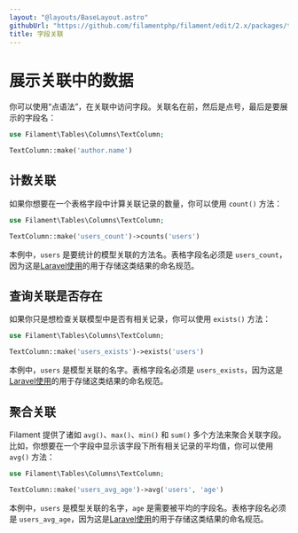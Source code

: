 ```yaml
---
layout: "@layouts/BaseLayout.astro"
githubUrl: "https://github.com/filamentphp/filament/edit/2.x/packages/tables/docs/03-columns/13-relationships.md"
title: 字段关联
---
```


# 展示关联中的数据

你可以使用“点语法”，在关联中访问字段。关联名在前，然后是点号，最后是要展示的字段名：

```php
use Filament\Tables\Columns\TextColumn;

TextColumn::make('author.name')
```

## 计数关联

如果你想要在一个表格字段中计算关联记录的数量，你可以使用 `count()` 方法：

```php
use Filament\Tables\Columns\TextColumn;

TextColumn::make('users_count')->counts('users')
```

本例中，`users` 是要统计的模型关联的方法名。表格字段名必须是 `users_count`，因为这是[Laravel使用](https://laravel.com/docs/eloquent-relationships#counting-related-models)的用于存储这类结果的命名规范。

## 查询关联是否存在

如果你只是想检查关联模型中是否有相关记录，你可以使用 `exists()` 方法：

```php
use Filament\Tables\Columns\TextColumn;

TextColumn::make('users_exists')->exists('users')
```

本例中，`users` 是模型关联的名字。表格字段名必须是 `users_exists`，因为这是[Laravel使用](https://laravel.com/docs/9.x/eloquent-relationships#other-aggregate-functions)的用于存储这类结果的命名规范。

## 聚合关联

Filament 提供了诸如 `avg()`、`max()`、`min()` 和 `sum()` 多个方法来聚合关联字段。比如，你想要在一个字段中显示该字段下所有相关记录的平均值，你可以使用 `avg()` 方法：

```php
use Filament\Tables\Columns\TextColumn;

TextColumn::make('users_avg_age')->avg('users', 'age')
```

本例中，`users` 是模型关联的名字，`age` 是需要被平均的字段名。表格字段名必须是 `users_avg_age`，因为这是[Laravel使用](https://laravel.com/docs/9.x/eloquent-relationships#other-aggregate-functions)的用于存储这类结果的命名规范。
